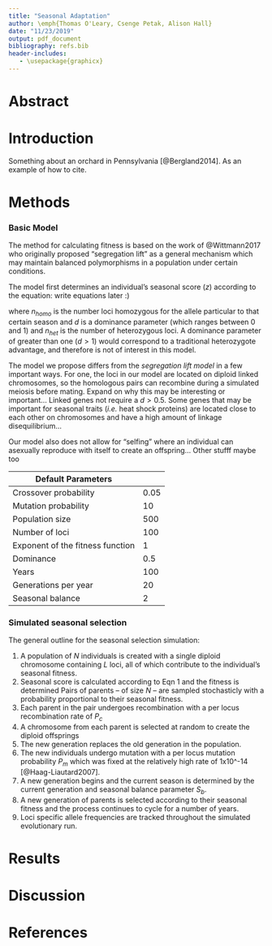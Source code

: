 ```yaml
---
title: "Seasonal Adaptation"
author: \emph{Thomas O'Leary, Csenge Petak, Alison Hall}
date: "11/23/2019"
output: pdf_document
bibliography: refs.bib
header-includes:
   - \usepackage{graphicx}
---
```



# Abstract


# Introduction
Something about an orchard in Pennsylvania [@Bergland2014]. As an example of how to cite.

# Methods

### Basic Model

The method for calculating fitness is based on the work of @Wittmann2017 who originally proposed “segregation lift” as a general mechanism which may maintain balanced polymorphisms in a population under certain conditions. 

The model first determines an individual's seasonal score ($z$) according to the equation: write equations later :) 

where $n_{homo}$ is the number loci homozygous for the allele particular to that certain season and $d$ is a dominance parameter (which ranges between 0 and 1) and $n_{het}$ is the number of heterozygous loci. A dominance parameter of greater than one ($d > 1$) would correspond to a traditional heterozygote advantage, and therefore is not of interest in this model.

The model we propose differs from the _segregation lift model_ in a few important ways. For one, the loci in our model are located on diploid linked chromosomes, so the homologous pairs can recombine during a simulated meiosis before mating. Expand on why this may be interesting or important… Linked genes not require a $d > 0.5$. Some genes that may be important for seasonal traits (_i.e._ heat shock proteins) are located close to each other on chromosomes and have a high amount of linkage disequilibrium… 

Our model also does not allow for “selfing” where an individual can asexually reproduce with itself to create an offspring… Other stufff maybe too



| Default Parameters               |      |
|----------------------------------|------|
| Crossover probability            | 0.05 |
| Mutation probability             | 10   |
| Population size                  | 500  |
| Number of loci                   | 100  |
| Exponent of the fitness function | 1    |
| Dominance                        | 0.5  |
| Years                            | 100  |
| Generations per year             | 20   |
| Seasonal balance                 | 2    |

### Simulated seasonal selection 

The general outline for the seasonal selection simulation:

1. A population of $N$ individuals is created with a single diploid chromosome containing $L$ loci, all of which contribute to the individual’s seasonal fitness. 
2. Seasonal score is calculated according to Eqn 1 and the fitness is determined
Pairs of parents – of size $N$ – are sampled stochasticly with a probability proportional to their seasonal fitness. 
3. Each parent in the pair undergoes recombination with a per locus recombination rate of $P_c$ 
4. A chromosome from each parent is selected at random to create the diploid offsprings 
5. The new generation replaces the old generation in the population.
6. The new individuals undergo mutation with a per locus mutation probability $P_m$ which was fixed at the relatively high rate of 1x10^-14 [@Haag-Liautard2007]. 
7. A new generation begins and the current season is determined by the current generation and seasonal balance parameter $S_b$. 
8. A new generation of parents is selected according to their seasonal fitness and the process continues to cycle for a number of years.
9. Loci specific allele frequencies are tracked throughout the simulated evolutionary run.


# Results


# Discussion


# References

